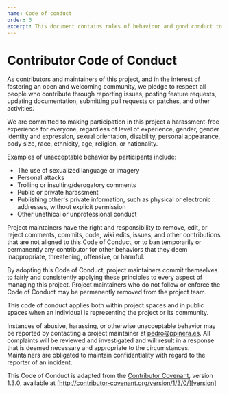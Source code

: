```yaml
---
name: Code of conduct
order: 3
excerpt: This document contains rules of behaviour and good conduct to have a healthy community of users, contributors, and maintainers. In a nutshell, every person involved in this project should be nice with everyone around them.
---
```


# Contributor Code of Conduct

As contributors and maintainers of this project, and in the interest of fostering an open and welcoming community, we pledge to respect all people who contribute through reporting issues, posting feature requests, updating documentation, submitting pull requests or patches, and other activities.

We are committed to making participation in this project a harassment-free experience for everyone, regardless of level of experience, gender, gender identity and expression, sexual orientation, disability, personal appearance, body size, race, ethnicity, age, religion, or nationality.

Examples of unacceptable behavior by participants include:

- The use of sexualized language or imagery
- Personal attacks
- Trolling or insulting/derogatory comments
- Public or private harassment
- Publishing other's private information, such as physical or electronic addresses, without explicit permission
- Other unethical or unprofessional conduct

Project maintainers have the right and responsibility to remove, edit, or reject comments, commits, code, wiki edits, issues, and other contributions that are not aligned to this Code of Conduct, or to ban temporarily or permanently any contributor for other behaviors that they deem inappropriate, threatening, offensive, or harmful.

By adopting this Code of Conduct, project maintainers commit themselves to fairly and consistently applying these principles to every aspect of managing this project. Project maintainers who do not follow or enforce the Code of Conduct may be permanently removed from the project team.

This code of conduct applies both within project spaces and in public spaces when an individual is representing the project or its community.

Instances of abusive, harassing, or otherwise unacceptable behavior may be reported by contacting a project maintainer at [pedro@ppinera.es](mailto:pedro@ppinera.es). All  
complaints will be reviewed and investigated and will result in a response that is deemed necessary and appropriate to the circumstances. Maintainers are obligated to maintain confidentiality with regard to the reporter of an incident.

This Code of Conduct is adapted from the [Contributor Covenant][homepage], version 1.3.0, available at
[http://contributor-covenant.org/version/1/3/0/][version]

[homepage]: http://contributor-covenant.org
[version]: http://contributor-covenant.org/version/1/3/0/
